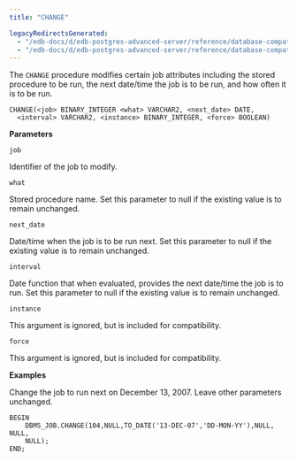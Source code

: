 ```yaml
---
title: "CHANGE"

legacyRedirectsGenerated:
  - "/edb-docs/d/edb-postgres-advanced-server/reference/database-compatibility-for-oracle-developers-built-in-package-guide/13/change.html"
  - "/edb-docs/d/edb-postgres-advanced-server/reference/database-compatibility-for-oracle-developers-built-in-package-guide/latest/change.html"
---
```


The `CHANGE` procedure modifies certain job attributes including the stored procedure to be run, the next date/time the job is to be run, and how often it is to be run.

```text
CHANGE(<job> BINARY_INTEGER <what> VARCHAR2, <next_date> DATE,
  <interval> VARCHAR2, <instance> BINARY_INTEGER, <force> BOOLEAN)
```

**Parameters**

`job`

 Identifier of the job to modify.

`what`

 Stored procedure name. Set this parameter to null if the existing value is to remain unchanged.

`next_date`

 Date/time when the job is to be run next. Set this parameter to null if the existing value is to remain unchanged.

`interval`

 Date function that when evaluated, provides the next date/time the job is to run. Set this parameter to null if the existing value is to remain unchanged.

`instance`

 This argument is ignored, but is included for compatibility.

`force`

 This argument is ignored, but is included for compatibility.

**Examples**

Change the job to run next on December 13, 2007. Leave other parameters unchanged.

```text
BEGIN
    DBMS_JOB.CHANGE(104,NULL,TO_DATE('13-DEC-07','DD-MON-YY'),NULL, NULL,
    NULL);
END;
```
